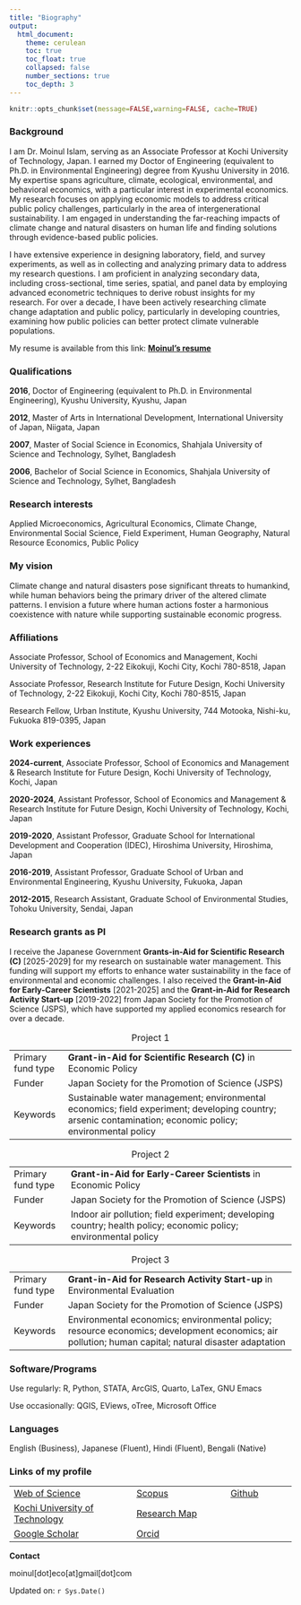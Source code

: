 ```yaml
---
title: "Biography"
output:
  html_document:
    theme: cerulean
    toc: true
    toc_float: true
    collapsed: false
    number_sections: true
    toc_depth: 3
---
```


```r
knitr::opts_chunk$set(message=FALSE,warning=FALSE, cache=TRUE)
```

### Background

I am Dr. Moinul Islam, serving as an Associate Professor at Kochi University of Technology, Japan. I earned my Doctor of Engineering (equivalent to Ph.D. in Environmental Engineering) degree from Kyushu University in 2016. My expertise spans agriculture, climate, ecological, environmental, and behavioral economics, with a particular interest in experimental economics. My research focuses on applying economic models to address critical public policy challenges, particularly in the area of intergenerational sustainability. I am engaged in understanding the far-reaching impacts of climate change and natural disasters on human life and finding solutions through evidence-based public policies.

I have extensive experience in designing laboratory, field, and survey experiments, as well as in collecting and analyzing primary data to address my research questions. I am proficient in analyzing secondary data, including cross-sectional, time series, spatial, and panel data by employing advanced econometric techniques to derive robust insights for my research. For over a decade, I have been actively researching climate change adaptation and public policy, particularly in developing countries, examining how public policies can better protect climate vulnerable populations.

My resume is available from this link: [**Moinul's resume**](https://moineco.github.io/moinul_resume/moinul_resume.pdf)

### Qualifications

**2016**, Doctor of Engineering (equivalent to Ph.D. in Environmental Engineering), Kyushu University, Kyushu, Japan

**2012**, Master of Arts in International Development, International University of Japan, Niigata, Japan

**2007**, Master of Social Science in Economics, Shahjala University of Science and Technology, Sylhet, Bangladesh

**2006**, Bachelor of Social Science in Economics, Shahjala University of Science and Technology, Sylhet, Bangladesh

### Research interests

Applied Microeconomics, Agricultural Economics, Climate Change, Environmental Social Science, Field Experiment, Human Geography, Natural Resource Economics, Public Policy

### My vision

Climate change and natural disasters pose significant threats to humankind, while human behaviors being the primary driver of the altered climate patterns. I envision a future where human actions foster a harmonious coexistence with nature while supporting sustainable economic progress.

### Affiliations

Associate Professor, School of Economics and Management, Kochi University of Technology, 2-22 Eikokuji, Kochi City, Kochi 780-8518, Japan

Associate Professor, Research Institute for Future Design, Kochi University of Technology, 2-22 Eikokuji, Kochi City, Kochi 780-8515, Japan

Research Fellow, Urban Institute, Kyushu University, 744 Motooka, Nishi-ku, Fukuoka 819-0395, Japan

### Work experiences

**2024-current**, Associate Professor, School of Economics and Management & Research Institute for Future Design, Kochi University of Technology, Kochi, Japan

**2020-2024**, Assistant Professor, School of Economics and Management & Research Institute for Future Design, Kochi University of Technology, Kochi, Japan

**2019-2020**, Assistant Professor, Graduate School for International Development and Cooperation (IDEC), Hiroshima University, Hiroshima, Japan

**2016-2019**, Assistant Professor, Graduate School of Urban and Environmental Engineering, Kyushu University, Fukuoka, Japan

**2012-2015**, Research Assistant, Graduate School of Environmental Studies, Tohoku University, Sendai, Japan

### Research grants as PI

I receive the Japanese Government **Grants-in-Aid for Scientific Research (C)** [2025-2029] for my research on sustainable water management. This funding will support my efforts to enhance water sustainability in the face of environmental and economic challenges. I also received the **Grant-in-Aid for Early-Career Scientists** [2021-2025] and the **Grant-in-Aid for Research Activity Start-up** [2019-2022] from Japan Society for the Promotion of Science (JSPS), which have supported my applied economics research for over a decade.

::: {#tbl-panel layout-ncol="2"}
|  |  |
|--------------|----------------------------------------------------------|
| Primary fund type | **Grant-in-Aid for Scientific Research (C)** in Economic Policy |
| Funder | Japan Society for the Promotion of Science (JSPS) |
| Keywords | Sustainable water management; environmental economics; field experiment; developing country; arsenic contamination; economic policy; environmental policy |

: Project 1

|  |  |
|---------------|---------------------------------------------------------|
| Primary fund type | **Grant-in-Aid for Early-Career Scientists** in Economic Policy |
| Funder | Japan Society for the Promotion of Science (JSPS) |
| Keywords | Indoor air pollution; field experiment; developing country; health policy; economic policy; environmental policy |

: Project 2

|  |  |
|--------------|----------------------------------------------------------|
| Primary fund type | **Grant-in-Aid for Research Activity Start-up** in Environmental Evaluation |
| Funder | Japan Society for the Promotion of Science (JSPS) |
| Keywords | Environmental economics; environmental policy; resource economics; development economics; air pollution; human capital; natural disaster adaptation |

: Project 3
:::

### Software/Programs

Use regularly: R, Python, STATA, ArcGIS, Quarto, LaTex, GNU Emacs

Use occasionally: QGIS, EViews, oTree, Microsoft Office

### Languages

English (Business), Japanese (Fluent), Hindi (Fluent), Bengali (Native)

### Links of my profile

|  |  |  |
|-------------------------------|------------------------|-----------------|
| [Web of Science](https://www.webofscience.com/wos/author/record/M-9369-2019) | [Scopus](https://www.scopus.com/authid/detail.uri?authorId=55348122400) | [Github](https://github.com/moineco) |
| [Kochi University of Technology](https://www.kochi-tech.ac.jp/profile/ja/islam-moinul.html) | [Research Map](https://researchmap.jp/moinul/?lang=english) |  |
| [Google Scholar](https://scholar.google.co.jp/citations?user=UTZTmJ0AAAAJ&hl=en) | [Orcid](https://orcid.org/0000-0002-0309-3156) |  |

**Contact**

moinul[dot]eco[at]gmail[dot]com

Updated on: `r Sys.Date()`
